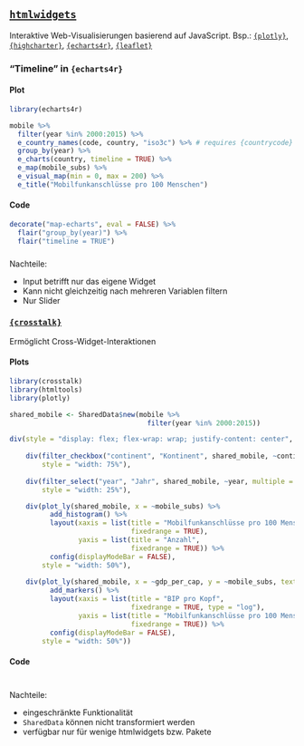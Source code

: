 ## [`htmlwidgets`](https://gallery.htmlwidgets.org/)

Interaktive Web-Visualisierungen basierend auf JavaScript. Bsp.: [`{plotly}`](https://plot.ly/r/), [`{highcharter}`](http://jkunst.com/highcharter/), [`{echarts4r}`](https://echarts4r.john-coene.com/), [`{leaflet}`](https://rstudio.github.io/leaflet/)

### "Timeline" in `{echarts4r}` {.panelset}

#### Plot {-}

```r
library(echarts4r)

mobile %>% 
  filter(year %in% 2000:2015) %>% 
  e_country_names(code, country, "iso3c") %>% # requires {countrycode}
  group_by(year) %>% 
  e_charts(country, timeline = TRUE) %>% 
  e_map(mobile_subs) %>% 
  e_visual_map(min = 0, max = 200) %>% 
  e_title("Mobilfunkanschlüsse pro 100 Menschen")
```

#### Code {-}

```r
decorate("map-echarts", eval = FALSE) %>% 
  flair("group_by(year)") %>% 
  flair("timeline = TRUE")
```

### {.unlisted .unnumbered}

Nachteile:

- Input betrifft nur das eigene Widget
- Kann nicht gleichzeitig nach mehreren Variablen filtern
- Nur Slider

### [`{crosstalk}`](https://rstudio.github.io/crosstalk/) {.panelset}

Ermöglicht Cross-Widget-Interaktionen

#### Plots {-}

```r
library(crosstalk)
library(htmltools)
library(plotly)

shared_mobile <- SharedData$new(mobile %>% 
                                  filter(year %in% 2000:2015))

div(style = "display: flex; flex-wrap: wrap; justify-content: center",
    
    div(filter_checkbox("continent", "Kontinent", shared_mobile, ~continent, columns = 5),
        style = "width: 75%"),
    
    div(filter_select("year", "Jahr", shared_mobile, ~year, multiple = FALSE),
        style = "width: 25%"),

    div(plot_ly(shared_mobile, x = ~mobile_subs) %>% 
          add_histogram() %>%
          layout(xaxis = list(title = "Mobilfunkanschlüsse pro 100 Menschen",
                              fixedrange = TRUE),
                 yaxis = list(title = "Anzahl",
                              fixedrange = TRUE)) %>% 
          config(displayModeBar = FALSE),
        style = "width: 50%"),
    
    div(plot_ly(shared_mobile, x = ~gdp_per_cap, y = ~mobile_subs, text = ~entity) %>% 
          add_markers() %>% 
          layout(xaxis = list(title = "BIP pro Kopf",
                              fixedrange = TRUE, type = "log"),
                 yaxis = list(title = "Mobilfunkanschlüsse pro 100 Menschen",
                              fixedrange = TRUE)) %>% 
          config(displayModeBar = FALSE),
        style = "width: 50%"))
```

#### Code {-}

```r
```

### {.unlisted .unnumbered}

Nachteile:

- eingeschränkte Funktionalität
- `SharedData` können nicht transformiert werden
- verfügbar nur für wenige htmlwidgets bzw. Pakete

